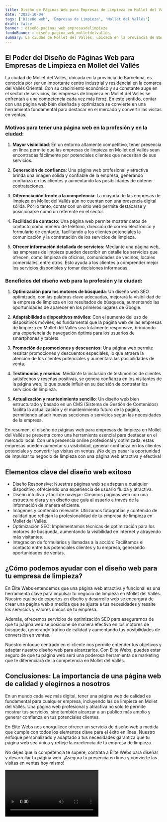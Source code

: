 ```yaml
---
title: Diseño de Páginas Web para Empresas de Limpieza en Mollet del Vallés
date: '2023-10-04'
tags: ['Diseño web', 'Empresas de Limpieza', 'Mollet del Vallés']
draft: false
banner : diseño_paginas_web_empresasdelimpieza
fondoBanner : diseño_pagina_web_molletdelvallés
summary: La ciudad de Mollet del Vallés, ubicada en la provincia de Barcelona, es conocida por ser un importante centro industrial y residencial en la comarca del Vallés Oriental. Con su crecimiento económico y su constante auge en el sector de servicios, las empresas de limpieza en Mollet del Vallés se enfrentan a una competencia cada vez más feroz. En este sentido, contar con una página web bien diseñada y optimizada se convierte en una herramienta fundamental para destacar en el mercado y convertir las visitas en ventas.
---
```


## El Poder del Diseño de Páginas Web para Empresas de Limpieza en Mollet del Vallés

La ciudad de Mollet del Vallés, ubicada en la provincia de Barcelona, es conocida por ser un importante centro industrial y residencial en la comarca del Vallés Oriental. Con su crecimiento económico y su constante auge en el sector de servicios, las empresas de limpieza en Mollet del Vallés se enfrentan a una competencia cada vez más feroz. En este sentido, contar con una página web bien diseñada y optimizada se convierte en una herramienta fundamental para destacar en el mercado y convertir las visitas en ventas.

### Motivos para tener una página web en la profesión y en la ciudad:

1. **Mayor visibilidad**: En un entorno altamente competitivo, tener presencia en línea permite que las empresas de limpieza en Mollet del Vallés sean encontradas fácilmente por potenciales clientes que necesitan de sus servicios.

2. **Generación de confianza**: Una página web profesional y atractiva brinda una imagen sólida y confiable de la empresa, generando confianza en los clientes y aumentando las posibilidades de obtener contrataciones.

3. **Diferenciación frente a la competencia**: La mayoría de las empresas de limpieza en Mollet del Vallés aún no cuentan con una presencia digital sólida. Por lo tanto, contar con un sitio web permite destacarse y posicionarse como un referente en el sector.

4. **Facilidad de contacto**: Una página web permite mostrar datos de contacto como número de teléfono, dirección de correo electrónico y formulario de contacto, facilitando a los clientes potenciales la comunicación y la contratación de los servicios de limpieza.

5. **Ofrecer información detallada de servicios**: Mediante una página web, las empresas de limpieza pueden describir en detalle los servicios que ofrecen, como limpieza de oficinas, comunidades de vecinos, locales comerciales, entre otros. Esto ayuda a los clientes a comprender mejor los servicios disponibles y tomar decisiones informadas.

### Beneficios del diseño web para la profesión y la ciudad:

1. **Optimización para los motores de búsqueda**: Un diseño web SEO optimizado, con las palabras clave adecuadas, mejorará la visibilidad de la empresa de limpieza en los resultados de búsqueda, aumentando las oportunidades de aparecer en los primeros lugares de Google.

2. **Adaptabilidad a dispositivos móviles**: Con el aumento del uso de dispositivos móviles, es fundamental que la página web de las empresas de limpieza en Mollet del Vallés sea totalmente responsive, brindando una experiencia de navegación óptima para los usuarios de smartphones y tablets.

3. **Promoción de promociones y descuentos**: Una página web permite resaltar promociones y descuentos especiales, lo que atraerá la atención de los clientes potenciales y aumentará las posibilidades de venta.

4. **Testimonios y reseñas**: Mediante la inclusión de testimonios de clientes satisfechos y reseñas positivas, se genera confianza en los visitantes de la página web, lo que puede influir en su decisión de contratar los servicios de limpieza.

5. **Actualización y mantenimiento sencillo**: Un diseño web bien estructurado y basado en un CMS (Sistema de Gestión de Contenidos) facilita la actualización y el mantenimiento futuro de la página, permitiendo añadir nuevas secciones o servicios según las necesidades de la empresa.

En resumen, el diseño de páginas web para empresas de limpieza en Mollet del Vallés se presenta como una herramienta esencial para destacar en el mercado local. Con una presencia online profesional y optimizada, estas empresas pueden aumentar su visibilidad, generar confianza en los clientes potenciales y convertir las visitas en ventas. ¡No dejes pasar la oportunidad de impulsar tu negocio de limpieza con una página web atractiva y efectiva!

<GifSeo />

<Cta />

## Elementos clave del diseño web exitoso

- Diseño Responsive: Nuestras páginas web se adaptan a cualquier dispositivo, ofreciendo una experiencia de usuario fluida y atractiva.
- Diseño intuitivo y fácil de navegar: Creamos páginas web con una estructura clara y un diseño que guía al usuario a través de la información de manera eficiente.
- Imágenes y contenido relevante: Utilizamos fotografías y contenido de calidad que reflejan la profesionalidad de tu empresa de limpieza en Mollet del Vallés.
- Optimización SEO: Implementamos técnicas de optimización para los motores de búsqueda, aumentando la visibilidad en internet y atrayendo más visitantes.
- Integración de formularios y llamadas a la acción: Facilitamos el contacto entre tus potenciales clientes y tu empresa, generando oportunidades de ventas.

## ¿Cómo podemos ayudar con el diseño web para tu empresa de limpieza?

En Élite Webs entendemos que una página web atractiva y funcional es una herramienta clave para impulsar tu negocio de limpieza en Mollet del Vallés. Nuestro equipo de expertos en diseño y desarrollo web se encargará de crear una página web a medida que se ajuste a tus necesidades y resalte los servicios y valores únicos de tu empresa.

Además, ofrecemos servicios de optimización SEO para asegurarnos de que tu página web se posicione de manera efectiva en los motores de búsqueda, generando tráfico de calidad y aumentando tus posibilidades de conversión en ventas.

Nuestro enfoque centrado en el cliente nos permite entender tus objetivos y adaptar nuestro diseño web para alcanzarlos. Con Élite Webs, puedes estar seguro de que tu página web será una poderosa herramienta de marketing que te diferenciará de la competencia en Mollet del Vallés.

## Conclusiones: La importancia de una página web de calidad y elegirnos a nosotros

En un mundo cada vez más digital, tener una página web de calidad es fundamental para cualquier empresa, incluyendo las de limpieza en Mollet del Vallés. Una página web profesional y atractiva no solo te permite mostrar tus servicios, sino también alcanzar a un público más amplio y generar confianza en tus potenciales clientes.

En Élite Webs nos enorgullece ofrecer un servicio de diseño web a medida que cumple con todos los elementos clave para el éxito en línea. Nuestro enfoque personalizado y adaptado a tus necesidades garantiza que tu página web sea única y refleje la excelencia de tu empresa de limpieza.

No dejes que la competencia te supere, contrata a Élite Webs para diseñar y desarrollar tu página web. ¡Asegura tu presencia en línea y convierte las visitas en ventas hoy mismo!

<Video />

<CtaBot job='Empresas de Limpieza' city='Mollet del Vallés'/>

<Gmaps query='Mollet del Vallés+españa+maps' />